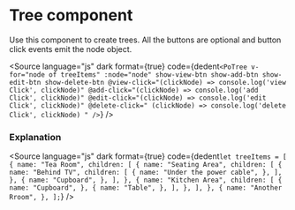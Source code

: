 # Tree component




Use this component to create trees. All the buttons are optional and button click events emit the node object.

<Story of={PoTreeStories.Tree} />

<Source
	language="js"
	dark
	format={true}
	code={dedent`
    <PoTree
      v-for="node of treeItems"
      :node="node"
      show-view-btn
      show-add-btn
      show-edit-btn
      show-delete-btn
      @view-click="(clickNode) => console.log('view Click', clickNode)"
      @add-click="(clickNode) => console.log('add Click', clickNode)"
      @edit-click="(clickNode) => console.log('edit Click', clickNode)"
      @delete-click="
        (clickNode) => console.log('delete Click', clickNode)
      "
    />
`}
/>

### Explanation

<ArgTypes of={PoTreeStories} />

<Source
	language="js"
	dark
	format={true}
	code={dedent`
    let treeItems = [
      {
        name: "Tea Room",
        children: [
          {
            name: "Seating Area",
            children: [
              {
                name: "Behind TV",
                children: [
                  {
                    name: "Under the power cable",
                  },
                ],
              },
              {
                name: "Cupboard",
              },
            ],
          },
          {
            name: "Kitchen Area",
            children: [
              {
                name: "Cupboard",
              },
              {
                name: "Table",
              },
            ],
          },
        ],
      },
      {
        name: "Another Rroom",
      },
    ];
  `}
/>
